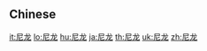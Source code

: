 {{also|尼龍}}
==Chinese==
{{zh-see|尼龍}}

[[it:尼龙]]
[[lo:尼龙]]
[[hu:尼龙]]
[[ja:尼龙]]
[[th:尼龙]]
[[uk:尼龙]]
[[zh:尼龙]]